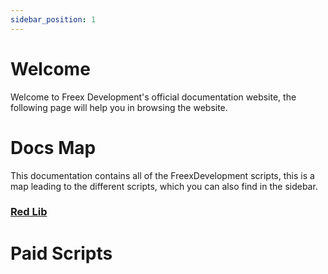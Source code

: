 ```yaml
---
sidebar_position: 1
---
```


# Welcome

Welcome to Freex Development's official documentation website, the following page will help you in browsing the website.
<SplitLine />

# Docs Map

This documentation contains all of the FreexDevelopment scripts, this is a map leading to the different scripts, which you can also find in the sidebar.

### [Red Lib](/docs/red_lib/Home)

# Paid Scripts




